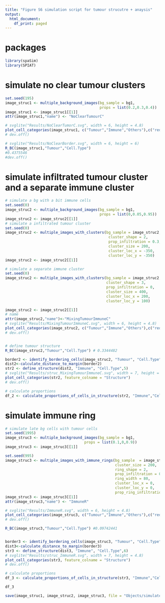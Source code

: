```yaml
---
title: "Figure S6 simulation script for tumour strucutre + anaysis"
output:
  html_document:
    df_print: paged
---
```

# packages
```r
library(spaSim)
library(SPIAT)
```

# simulate no clear tumour clusters
```r
set.seed(195)
image_struc1 <- multiple_background_images(bg_sample = bg1,
                                           props = list(0.2,0.3,0.4))
image_struc1 <- image_struc1[[1]]
attr(image_struc1,"name") <- "NoClearTumourC"

# svglite("Results/NoClearTumorC.svg", width = 6, height = 4.8)
plot_cell_categories(image_struc1, c("Tumour","Immune","Others"),c("red","darkgreen","lightgray"),"Cell.Type")
# dev.off()
```

```r
# svglite("Results/NoClearBorder.svg", width = 6, height = 6)
R_BC(image_struc1,"Tumour","Cell.Type")
#0.4375546
#dev.off()
```
# simulate infiltrated tumour cluster and a separate immune cluster
```r
# simulate a bg with a bit immune cells
set.seed(0)
image_struc2 <- multiple_background_images(bg_sample = bg1,
                                           props = list(0,0.05,0.95))
image_struc2 <- image_struc2[[1]]
# simulate a infiltrated tumour cluster
set.seed(0)
image_struc2 <- multiple_images_with_clusters(bg_sample = image_struc2, 
                                               cluster_shape = 2, 
                                               prop_infiltration = 0.3, 
                                               cluster_size = 200, 
                                               cluster_loc_x = -350, 
                                               cluster_loc_y = -350)
image_struc2 <- image_struc2[[1]]

# simulate a separate immune cluster
set.seed(0)
image_struc2 <- multiple_images_with_clusters(bg_sample = image_struc2,
                                              cluster_shape = 3, 
                                              prop_infiltration = 0, 
                                              cluster_size = 400, 
                                              cluster_loc_x = 200,
                                              cluster_loc_y = 100)

image_struc2 <- image_struc2[[1]]
# name
attr(image_struc2,"name")<-"MixingTumourImmuneC"
# svglite("Results/MixingTumourImmuneC.svg", width = 6, height = 4.8)
plot_cell_categories(image_struc2, c("Tumour","Immune","Others"),c("red","darkgreen","lightgray"),"Cell.Type")
# dev.off()


# define tumour structure
R_BC(image_struc2,"Tumour","Cell.Type") # 0.3344482

border2 <- identify_bordering_cells(image_struc2, "Tumour", "Cell.Type")
dist2<-calculate_distance_to_margin(border2)
str2 <- define_structure(dist2, "Immune", "Cell.Type",5)
# svglite("Results/struc_MixingTumourImmuneC.svg", width = 7, height = 4.8)
plot_cell_categories(str2, feature_colname = "Structure")
# dev.off()

# calculate proportions
df_2 <- calculate_proportions_of_cells_in_structure(str2, "Immune","Cell.Type")
```
# simulate immune ring

```r
# simulate late bg cells with tumour cells
set.seed(1995)
image_struc3 <- multiple_background_images(bg_sample = bg1,
                                    props = list(0.1,0,0.9))
image_struc3 <- image_struc3[[1]]

set.seed(995)
image_struc3 <- multiple_images_with_immune_rings(bg_sample  = image_struc3,
                                                  cluster_size = 200,
                                                  ring_shape = 2,
                                                  prop_infiltration = 0,
                                                  ring_width = 80,
                                                  cluster_loc_x = 0,
                                                  cluster_loc_y = 0,
                                                  prop_ring_infiltration = 0.1)
image_struc3 <- image_struc3[[1]]
attr(image_struc3,"name") <- "ImmuneR"

# svglite("Results/ImmuneR.svg", width = 6, height = 4.8)
plot_cell_categories(image_struc3, c("Tumour","Immune","Others"),c("red","darkgreen","lightgray"),"Cell.Type")
# dev.off()

R_BC(image_struc3,"Tumour","Cell.Type") #0.09742441


border3 <- identify_bordering_cells(image_struc3, "Tumour", "Cell.Type", ahull_alpha = 50,n_to_exclude = 50)
dist3<-calculate_distance_to_margin(border3)
str3 <- define_structure(dist3, "Immune", "Cell.Type",6)
# svglite("Results/struc_ImmuneR.svg", width = 7, height = 4.8)
plot_cell_categories(str3, feature_colname = "Structure")
# dev.off()

# calculate proportions
df_3 <- calculate_proportions_of_cells_in_structure(str3, "Immune","Cell.Type")

df_3
```

```r
save(image_struc1, image_struc2, image_struc3, file = "Objects/simulated_strucs.Rda")
```

